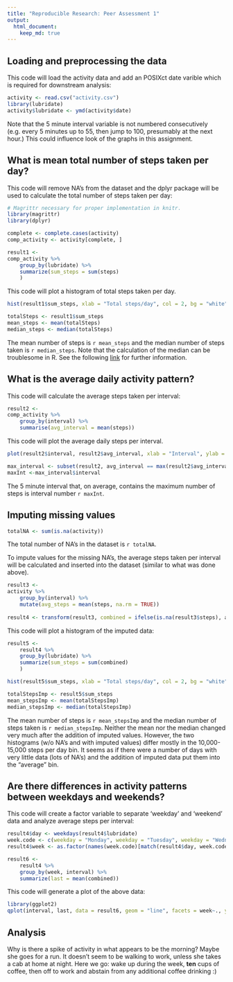 ```yaml
---
title: "Reproducible Research: Peer Assessment 1"
output: 
  html_document:
    keep_md: true
---
```



## Loading and preprocessing the data
This code will load the activity data and add an POSIXct date varible which is required for downstream analysis:
```r
activity <- read.csv("activity.csv")
library(lubridate)
activity$lubridate <- ymd(activity$date)
```
Note that the 5 minute interval variable is not numbered consecutively (e.g. every 5 minutes up to 55, then jump to 100, presumably at the next hour.) This could influence look of the graphs in this assignment.

## What is mean total number of steps taken per day?
This code will remove NA's from the dataset and the dplyr package will be used to calculate the total number of steps taken per day:
```r
# Magrittr necessary for proper implementation in knitr.
library(magrittr)
library(dplyr)

complete <- complete.cases(activity)
comp_activity <- activity[complete, ]

result1 <-
comp_activity %>%
    group_by(lubridate) %>%
    summarize(sum_steps = sum(steps)
    )
```
This code will plot a histogram of total steps taken per day.
```r
hist(result1$sum_steps, xlab = "Total steps/day", col = 2, bg = "white", main = "Total steps per day (na.rm)", ylim = c(0,40))
```

```r
totalSteps <- result1$sum_steps
mean_steps <- mean(totalSteps)
median_steps <- median(totalSteps)
```
The mean number of steps is `r mean_steps` and the median number of steps taken is `r median_steps`.
Note that the calculation of the median can be troublesome in R. See the following [link]( http://stackoverflow.com/questions/5902183/odd-behavior-with-median) for further information.

## What is the average daily activity pattern?
This code will calculate the average steps taken per interval:
```r
result2 <-
comp_activity %>%
    group_by(interval) %>%
    summarise(avg_interval = mean(steps))
```
This code will plot the average daily steps per interval.
```r
plot(result2$interval, result2$avg_interval, xlab = "Interval", ylab = "Average steps", col = 2, bg = "white", main = "", type = "l")
```

```r
max_interval <- subset(result2, avg_interval == max(result2$avg_interval))
maxInt <-max_interval$interval
```
The 5 minute interval that, on average, contains the maximum number of steps is interval number `r maxInt`.

## Imputing missing values
```r
totalNA <- sum(is.na(activity))
```
The total number of NA's in the dataset is `r totalNA`.

To impute values for the missing NA's, the average steps taken per interval will be calculated and inserted into the dataset (similar to what was done above).
```r
result3 <-
activity %>%
    group_by(interval) %>%
    mutate(avg_steps = mean(steps, na.rm = TRUE))
 
result4 <- transform(result3, combined = ifelse(is.na(result3$steps), avg_steps, steps))
```
This code will plot a histogram of the imputed data:
```r
result5 <-
    result4 %>%
    group_by(lubridate) %>%
    summarize(sum_steps = sum(combined)
    )

hist(result5$sum_steps, xlab = "Total steps/day", col = 2, bg = "white", main = "Total steps per day (imputed)", ylim = c(0,40))
```

```r
totalStepsImp <- result5$sum_steps
mean_stepsImp <- mean(totalStepsImp)
median_stepsImp <- median(totalStepsImp)
```
The mean number of steps is `r mean_stepsImp` and the median number of steps taken is `r median_stepsImp`.
Neither the mean nor the median changed very much after the addition of imputed values. However, the two histograms (w/o NA's and with imputed values) differ mostly in the 10,000-15,000 steps per day bin. It seems as if there were a number of days with very little data (lots of NA's) and the addition of imputed data put them into the "average" bin.

## Are there differences in activity patterns between weekdays and weekends?
This code will create a factor variable to separate 'weekday' and 'weekend' data and analyze average steps per interval:
```r
result4$day <- weekdays(result4$lubridate)
week.code <- c(weekday = "Monday", weekday = "Tuesday", weekday = "Wednesday", weekday = "Thursday", weekday = "Friday", weekend = "Saturday", weekend = "Sunday")
result4$week <- as.factor(names(week.code)[match(result4$day, week.code)])

result6 <-
    result4 %>%
    group_by(week, interval) %>%
    summarize(last = mean(combined))
```
This code will generate a plot of the above data:
```r
library(ggplot2)
qplot(interval, last, data = result6, geom = "line", facets = week~., ylab = "No. of steps")
```

## Analysis

Why is there a spike of activity in what appears to be the morning? Maybe she goes for a run. It doesn't seem to be walking to work, unless she takes a cab at home at night. Here we go: wake up during the week, **ten** cups of coffee, then off to work and abstain from any additional coffee drinking :)    

